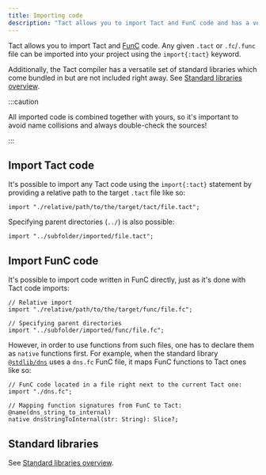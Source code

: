 ```yaml
---
title: Importing code
description: "Tact allows you to import Tact and FunC code and has a versatile set of standard libraries."
---
```


Tact allows you to import Tact and [FunC](https://docs.ton.org/develop/func/overview) code. Any given `.tact` or `.fc`/`.func` file can be imported into your project using the `import{:tact}` keyword.

Additionally, the Tact compiler has a versatile set of standard libraries which come bundled in but are not included right away. See [Standard libraries overview](/ref/standard-libraries).

:::caution

  All imported code is combined together with yours, so it's important to avoid name collisions and always double-check the sources!

:::

## Import Tact code

It's possible to import any Tact code using the `import{:tact}` statement by providing a relative path to the target `.tact` file like so:

```tact
import "./relative/path/to/the/target/tact/file.tact";
```

Specifying parent directories (`../`) is also possible:

```tact
import "../subfolder/imported/file.tact";
```

## Import FunC code

It's possible to import code written in FunC directly, just as it's done with Tact code imports:

```tact
// Relative import
import "./relative/path/to/the/target/func/file.fc";

// Specifying parent directories
import "../subfolder/imported/func/file.fc";
```

However, in order to use functions from such files, one has to declare them as `native` functions first. For example, when the standard library [`@stdlib/dns`](/ref/stdlib-dns) uses a `dns.fc` FunC file, it maps FunC functions to Tact ones like so:

```tact
// FunC code located in a file right next to the current Tact one:
import "./dns.fc";

// Mapping function signatures from FunC to Tact:
@name(dns_string_to_internal)
native dnsStringToInternal(str: String): Slice?;
```

## Standard libraries

See [Standard libraries overview](/ref/standard-libraries).
